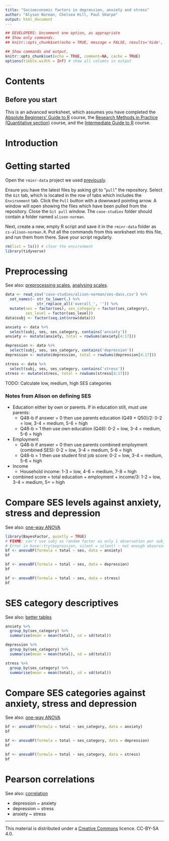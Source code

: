```yaml
---
title: "Socioeconomic factors in depression, anxiety and stress"
author: "Alyson Norman, Chelsea Hill, Paul Sharpe"
output: html_document
---
```


```r
## DEVELOPERS: Uncomment one option, as appropriate
## Show only commands.
## knitr::opts_chunk$set(echo = TRUE, message = FALSE, results='hide', fig.keep = 'none', comment=NA)

## Show commands and output.
knitr::opts_chunk$set(echo = TRUE, comment=NA, cache = TRUE)
options(tibble.width = Inf) # show all columns in output
```

# Contents

<a name="intro"></a>

## Before you start

This is an advanced worksheet, which assumes you have completed the [Absolute Beginners' Guide to R](https://ajwills72.github.io/rminr/#beginners) course, the [Research Methods in Practice (Quantitative section)](https://benwhalley.github.io/rmip/overview-quantitative.html) course, and the [Intermediate Guide to R](https://ajwills72.github.io/rminr/#rmip) course.

# Introduction

<a name="start"></a>

# Getting started

Open the `rminr-data` project we used [previously](preproc.html#load).

Ensure you have the latest files by asking git to "`pull`" the repository. Select the `Git` tab, which is located in the row of tabs which includes the `Environment` tab. Click the `Pull` button with a downward pointing arrow. A window will open showing the files which have been pulled from the repository. Close the `Git pull` window. The `case-studies` folder should contain a folder named `alison-norman`.

Next, create a new, empty R script and save it in the `rminr-data` folder as `cs-alison-norman.R`. Put all the commands from this worksheet into this file, and run them from there. Save your script regularly.

```r
rm(list = ls()) # clear the environment
library(tidyverse)
```

<a name="preprocessing"></a>

# Preprocessing

See also: [preprocessing scales](preproc-scales.html), [analysing scales](analyse-scales.html).

```r
data <- read_csv('case-studies/alison-norman/ses-dass.csv') %>%
  set_names(~ str_to_lower(.) %>%
              str_replace_all('overall_', '')) %>%
  mutate(ses = factor(ses), ses_category = factor(ses_category),
         ses_level = factor(ses_level))
data$subj <- factor(seq.int(nrow(data)))

anxiety <- data %>%
  select(subj, ses, ses_category, contains('anxiety'))
anxiety <- mutate(anxiety, total = rowSums(anxiety[4:17]))

depression <- data %>%
  select(subj, ses, ses_category, contains('depression'))
depression <- mutate(depression, total = rowSums(depression[4:17]))

stress <- data %>%
  select(subj, ses, ses_category, contains('stress'))
stress <- mutate(stress, total = rowSums(stress[4:17]))
```

TODO: Calculate low, medium, high SES categories

### Notes from Alison on defining SES

* Education either by own or parents. If in education still, must use parents:
  * Q48-b if answer = 0 then use parents education (Q49 + Q50)/2: 0-2 = low, 3-4 = medium, 5-6 = high
  * Q48-b = 1 then use own education (Q48): 0-2 = low, 3-4 = medium, 5-6 = high

* Employment
  * Q48-b if answer = 0 then use parents combined employment (combined SES): 0-2 = low, 3-4 = medium, 5-6 = high
  * Q48-b = 1 then use student first job score: 0-2 = low, 3-4 = medium, 5-6 = high

* Income
  * Household income: 1-3 = low, 4-6 = medium, 7-8 = high

* combined score = total education + employment + income/3: 1-2 = low, 3-4 = medium, 5+ = high

# Compare SES levels against anxiety, stress and depression

See also: [one-way ANOVA](anova1.html#anovaWS)

```r
library(BayesFactor, quietly = TRUE)
# FIXME: can't use subj as random factor as only 1 observation per subj
# Error in base::try(expression, silent = silent) : not enough observations
bf <- anovaBF(formula = total ~ ses, data = anxiety)
bf
```

```r
bf <- anovaBF(formula = total ~ ses, data = depression)
bf
```

```r
bf <- anovaBF(formula = total ~ ses, data = stress)
bf
```

# SES category descriptives

See also: [better tables](better-tables.html)

```r
anxiety %>%
  group_by(ses_category) %>%
  summarise(mean = mean(total), sd = sd(total))

depression %>%
  group_by(ses_category) %>%
  summarise(mean = mean(total), sd = sd(total))

stress %>%
  group_by(ses_category) %>%
  summarise(mean = mean(total), sd = sd(total))
```

# Compare SES categories against anxiety, stress and depression

See also: [one-way ANOVA](anova1.html#anovaWS)

```r
bf <- anovaBF(formula = total ~ ses_category, data = anxiety)
bf
```
```r
bf <- anovaBF(formula = total ~ ses_category, data = depression)
bf
```

```r
bf <- anovaBF(formula = total ~ ses_category, data = stress)
bf
```

# Pearson correlations

See also: [correlation](corr.html#corr)

* depression ~ anxiety
* depression ~ stress
* anxiety ~ stress

___

This material is distributed under a [Creative Commons](https://creativecommons.org/) licence. CC-BY-SA 4.0. 

